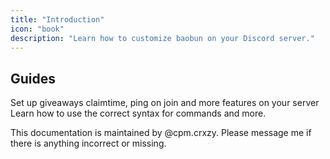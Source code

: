 ```yaml
---
title: "Introduction"
icon: "book"
description: "Learn how to customize baobun on your Discord server."
---
```


## Guides

<CardGroup cols={2}>
  <Card title="Server Configuration" icon="gear" href="/config/giveaway/managment">
    Set up giveaways claimtime, ping on join and more features on your server
  </Card>

  <Card title="Resources" icon="book" href="/resources/message_id">
    Learn how to use the correct syntax for commands and more.
  </Card>
</CardGroup>

<Tip>This documentation is maintained by @cpm.crxzy. Please message me if there is anything incorrect or missing.</Tip>
